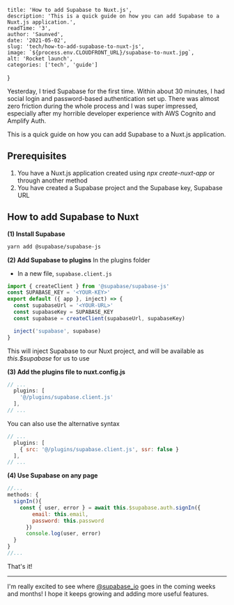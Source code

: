 
    title: 'How to add Supabase to Nuxt.js',
    description: 'This is a quick guide on how you can add Supabase to a Nuxt.js application.',
    readTime: '3',
    author: 'Saunved',
    date: '2021-05-02',
    slug: 'tech/how-to-add-supabase-to-nuxt-js',
    image: `${process.env.CLOUDFRONT_URL}/supabase-to-nuxt.jpg`,
    alt: 'Rocket launch',
    categories: ['tech', 'guide']
}



Yesterday, I tried Supabase for the first time. Within about 30 minutes, I had social login and password-based authentication set up. There was almost zero friction during the whole process and I was super impressed, especially after my horrible developer experience with AWS Cognito and Amplify Auth.

This is a quick guide on how you can add Supabase to a Nuxt.js application.

## Prerequisites
1. You have a Nuxt.js application created using *npx create-nuxt-app* or through another method
2. You have created a Supabase project and the Supabase key, Supabase URL

## How to add Supabase to Nuxt

**(1) Install Supabase**
```sh
yarn add @supabase/supabase-js
```

**(2) Add Supabase to plugins**
In the plugins folder
- In a new file, `supabase.client.js`

```js supabase.client.js
import { createClient } from '@supabase/supabase-js'
const SUPABASE_KEY = '<YOUR-KEY>'
export default ({ app }, inject) => {
  const supabaseUrl = '<YOUR-URL>'
  const supabaseKey = SUPABASE_KEY
  const supabase = createClient(supabaseUrl, supabaseKey)

  inject('supabase', supabase)
}
```
This will inject Supabase to our Nuxt project, and will be available as *this.$supabase* for us to use

**(3) Add the plugins file to nuxt.config.js**

```js nuxt.config.js
// ...
  plugins: [
    '@/plugins/supabase.client.js'
  ],
// ...
```

You can also use the alternative syntax
```js nuxt.config.js
// ...
  plugins: [
    { src: '@/plugins/supabase.client.js', ssr: false }
  ],
// ...
```
**(4) Use Supabase on any page**
```js home.vue
//...
methods: {
  signIn(){
    const { user, error } = await this.$supabase.auth.signIn({
        email: this.email,
        password: this.password
      })
      console.log(user, error)
  }
}
//...
```
That's it!

* * *

I'm really excited to see where [@supabase_io](https://dev.to/supabase_io) goes in the coming weeks and months! I hope it keeps growing and adding more useful features.